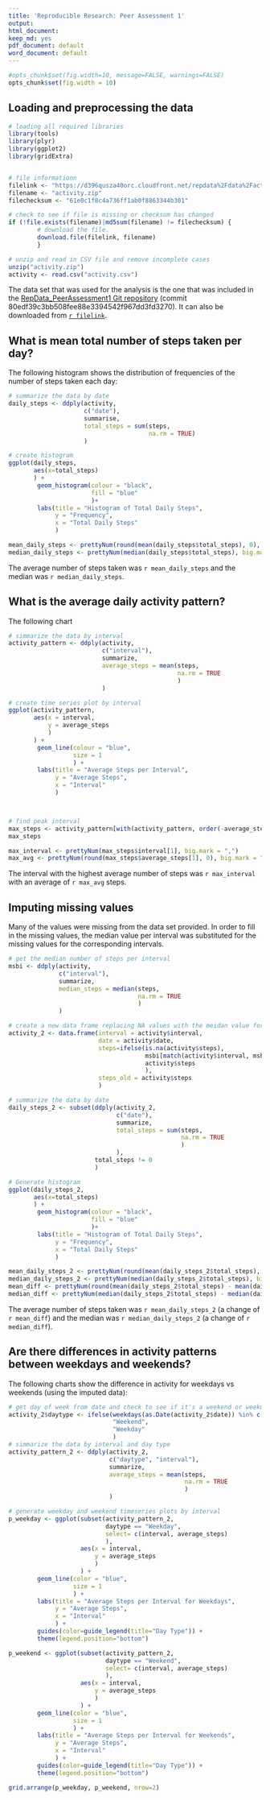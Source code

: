 ```yaml
---
title: 'Reproducible Research: Peer Assessment 1'
output:
html_document:
keep_md: yes
pdf_document: default
word_document: default
---
```


```r
#opts_chunk$set(fig.width=10, message=FALSE, warnings=FALSE)
opts_chunk$set(fig.width = 10)
```

## Loading and preprocessing the data
```r
# loading all required libraries
library(tools)
library(plyr)
library(ggplot2)
library(gridExtra)


# file informationn
filelink <- "https://d396qusza40orc.cloudfront.net/repdata%2Fdata%2Factivity.zip"
filename <- "activity.zip"
filechecksum <- "61e0c1f8c4a736ff1ab0f8863344b301"

# check to see if file is missing or checksum has changed 
if (!file.exists(filename)|md5sum(filename) != filechecksum) {
        # download the file.
        download.file(filelink, filename)
        }         

# unzip and read in CSV file and remove incomplete cases
unzip("activity.zip")
activity <- read.csv("activity.csv")
```
The data set that was used for the analysis is the one that was included in the [RepData_PeerAssessment1 Git repository](https://github.com/rdpeng/RepData_PeerAssessment1) (commit 80edf39c3bb508fee88e3394542f967dd3fd3270).  It can also be downloaded from [`r filelink`](`r filelink`).

## What is mean total number of steps taken per day?
The following histogram shows the distribution of frequencies of the number of steps taken each day:
```r
# summarize the data by date
daily_steps <- ddply(activity,
                     c("date"),
                     summarise,
                     total_steps = sum(steps,
                                       na.rm = TRUE)
                     )

# create histogram
ggplot(daily_steps, 
       aes(x=total_steps)
       ) +
        geom_histogram(colour = "black",
                       fill = "blue"
                       )+ 
        labs(title = "Histogram of Total Daily Steps", 
             y = "Frequency",
             x = "Total Daily Steps"
             )

```

```r
mean_daily_steps <- prettyNum(round(mean(daily_steps$total_steps), 0), big.mark = ",")
median_daily_steps <- prettyNum(median(daily_steps$total_steps), big.mark = ",")
```

The average number of steps taken was `r mean_daily_steps` and the median was `r median_daily_steps`.

## What is the average daily activity pattern?
The following chart
```r
# simmarize the data by interval
activity_pattern <- ddply(activity,
                          c("interval"),
                          summarize,
                          average_steps = mean(steps,
                                               na.rm = TRUE
                                               )
                          )

# create time series plot by interval
ggplot(activity_pattern,
       aes(x = interval,
           y = average_steps
           )
       ) +
        geom_line(colour = "blue",
                  size = 1
                  ) + 
        labs(title = "Average Steps per Interval", 
             y = "Average Steps",
             x = "Interval"
             ) 



# find peak interval
max_steps <- activity_pattern[with(activity_pattern, order(-average_steps)),][1,]
max_steps
```

```r
max_interval <- prettyNum(max_steps$interval[1], big.mark = ",")
max_avg <- prettyNum(round(max_steps$average_steps[1], 0), big.mark = ",")
```


The interval with the highest average number of steps was `r max_interval` with an average of `r max_avg` steps.

## Imputing missing values
Many of the values were missing from the data set provided.  In order to fill in the missing values, the median value per interval was substituted for the missing values for the corresponding intervals.
```r
# get the median number of steps per interval
msbi <- ddply(activity,
              c("interval"),
              summarize,
              median_steps = median(steps,
                                    na.rm = TRUE
                                    )
              )

# create a new data frame replacing NA values with the meidan value for that interval
activity_2 <- data.frame(interval = activity$interval,
                         date = activity$date, 
                         steps=ifelse(is.na(activity$steps), 
                                      msbi[match(activity$interval, msbi$interval), 2],
                                      activity$steps
                                      ), 
                         steps_old = activity$steps
                         )

# summarize the data by date
daily_steps_2 <- subset(ddply(activity_2, 
                              c("date"),
                              summarize, 
                              total_steps = sum(steps,
                                                na.rm = TRUE
                                                )
                              ),
                        total_steps != 0
                        )

# Generate histogram
ggplot(daily_steps_2, 
       aes(x=total_steps)
       ) +
        geom_histogram(colour = "black",
                       fill = "blue"
                       )+ 
        labs(title = "Histogram of Total Daily Steps", 
             y = "Frequency",
             x = "Total Daily Steps"
             )

```

```r
mean_daily_steps_2 <- prettyNum(round(mean(daily_steps_2$total_steps), 0), big.mark = ",")
median_daily_steps_2 <- prettyNum(median(daily_steps_2$total_steps), big.mark = ",")
mean_diff <- prettyNum(round(mean(daily_steps_2$total_steps) - mean(daily_steps$total_steps), 0), big.mark = ",")
median_diff <- prettyNum(median(daily_steps_2$total_steps) - median(daily_steps$total_steps), big.mark = ",")
```
The average number of steps taken was `r mean_daily_steps_2` (a change of `r mean_diff`) and the median was `r median_daily_steps_2` (a change of `r median_diff`).

## Are there differences in activity patterns between weekdays and weekends?
The following charts show the difference in activity for weekdays vs weekends (using the imputed data):
```r
# get day of week from date and check to see if it's a weekend or weekday
activity_2$daytype <- ifelse(weekdays(as.Date(activity_2$date)) %in% c("Saturday","Sunday"),
                             "Weekend", 
                             "Weekday"
                             )
# simmarize the data by interval and day type
activity_pattern_2 <- ddply(activity_2,
                            c("daytype", "interval"),
                            summarize,
                            average_steps = mean(steps,
                                                 na.rm = TRUE
                                                 )
                            )

# generate weekday and weekend timeseries plots by interval
p_weekday <- ggplot(subset(activity_pattern_2, 
                           daytype == "Weekday", 
                           select= c(interval, average_steps)
                           ),
                    aes(x = interval,
                        y = average_steps
                        )
                    ) +
        geom_line(color = "blue",
                  size = 1
                  ) + 
        labs(title = "Average Steps per Interval for Weekdays", 
             y = "Average Steps",
             x = "Interval"
             ) +
        guides(color=guide_legend(title="Day Type")) +
        theme(legend.position="bottom")

p_weekend <- ggplot(subset(activity_pattern_2, 
                           daytype == "Weekend", 
                           select= c(interval, average_steps)
                           ),
                    aes(x = interval,
                        y = average_steps
                        )
                    ) +
        geom_line(color = "blue",
                  size = 1
                  ) + 
        labs(title = "Average Steps per Interval for Weekends", 
             y = "Average Steps",
             x = "Interval"
             ) +
        guides(color=guide_legend(title="Day Type")) +
        theme(legend.position="bottom")

grid.arrange(p_weekday, p_weekend, nrow=2)
```

